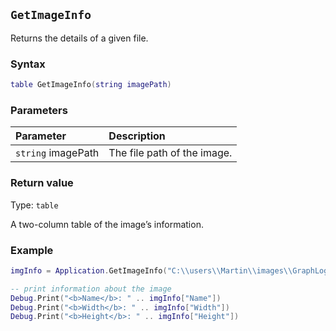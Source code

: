 ::: {.minipage data-latex="{\textwidth}"}
## `GetImageInfo`

Returns\index{images!getting information about} the details of a given file.

### Syntax {-}

``` .lua
table GetImageInfo(string imagePath)
```

### Parameters {-}

**Parameter** | **Description**
| :-- | :-- |
| `string` imagePath | The file path of the image. |

### Return value {-}

Type: `table`

A two-column table of the image's information.

### Example {-}

``` .lua
imgInfo = Application.GetImageInfo("C:\\users\\Martin\\images\\GraphLogo.png")

-- print information about the image
Debug.Print("<b>Name</b>: " .. imgInfo["Name"])
Debug.Print("<b>Width</b>: " .. imgInfo["Width"])
Debug.Print("<b>Height</b>: " .. imgInfo["Height"])
```
:::
